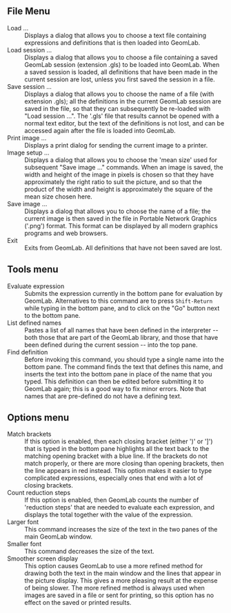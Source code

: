 <!--GeomLab commands-->
==File Menu== 
{{Markup|dl}}
;Load ...
:Displays a dialog that allows you to choose a text file containing expressions and definitions that is then loaded into GeomLab. 
;Load session ...
:Displays a dialog that allows you to choose a file containing a saved GeomLab session (extension .gls) to be loaded into GeomLab.  When a saved session is loaded, all definitions that have been made in the current session are lost, unless you first saved the session in a file. 
;Save session ...
:Displays a dialog that allows you to choose the name of a file (with extension .gls); all the definitions in the current GeomLab session are saved in the file, so that they can subsequently be re-loaded with  "Load session ...". The '.gls' file that results cannot be opened with a normal text editor, but the text of the definitions is not lost, and can be accessed again after the file is loaded into GeomLab. 
;Print image ...
:Displays a print dialog for sending the current image to a printer. 
;Image setup ...
:Displays a dialog that allows you to choose the 'mean size' used for subsequent "Save image ..." commands.  When an image is saved, the width and height of the image in pixels is chosen so that they have approximately the right ratio to suit the picture, and so that the product of the width and height is approximately the square of the mean size chosen here. 
;Save image ...
:Displays a dialog that allows you to choose the name of a file; the current image is then saved in the file in Portable Network Graphics ('.png') format.  This format can be displayed by all modern graphics programs and web browsers. 
;Exit
:Exits from GeomLab.  All definitions that have not been saved are  lost.  
{{Markup|/dl}}

==Tools menu==  

{{Markup|dl}}
;Evaluate expression
:Submits the expression currently in the bottom pane for evaluation by GeomLab.  Alternatives to this command are to press <code>Shift-Return</code> while typing in the bottom pane, and to click on the "Go" button next to the bottom pane. 
;List defined names
:Pastes a list of all names that have been defined in the interpreter -- both those that are part of the GeomLab library, and those that have been defined during the current session -- into the top pane. 
;Find definition
:Before invoking this command, you should type a single name into the bottom pane.  The command finds the text that defines this name, and  inserts the text into the bottom pane in place of the name that you typed. This definition can then be edited before submitting it to GeomLab again; this is a good way to fix minor errors.  Note that names that are pre-defined do not have a defining text.  
{{Markup|/dl}}

==Options menu== 

{{Markup|dl}}
;Match brackets
:If this option is enabled, then each closing bracket  (either ')' or&nbsp;']') that is typed in the bottom pane highlights all the text back to the matching opening bracket with a blue line. If the brackets do not match properly, or there are more closing than opening brackets, then the line appears in red instead.  This option makes it easier to type complicated expressions, especially ones that end with a lot of closing brackets. 
;Count reduction steps
:If this option is enabled, then GeomLab counts the number of 'reduction steps' that are needed to evaluate each expression, and displays the total together with the value of the expression. 
;Larger font
:This command increases the size of the text in the two panes of the main GeomLab window. 
;Smaller font
:This command decreases the size of the text.
;Smoother screen display
:This option causes GeomLab to use a more refined method for drawing both the text in the main window and the lines that appear in the picture display. This gives a more pleasing result at the expense of being slower. The more refined method is always used when images are saved in a file or sent for printing, so this option has no effect on the saved or printed results. 
{{Markup|/dl}}
